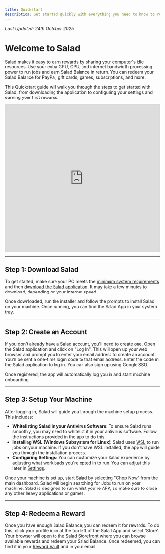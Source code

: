 ```yaml
---
title: Quickstart
description: Get started quickly with everything you need to know to run Salad.
---
```


_Last Updated: 24th October 2025_

# Welcome to Salad

Salad makes it easy to earn rewards by sharing your computer's idle resources. Use your extra GPU, CPU, and internet
bandwidth processing power to run jobs and earn Salad Balance in return. You can redeem your Salad Balance for PayPal,
gift cards, games, subscriptions, and more.

This Quickstart guide will walk you through the steps to get started with Salad, from downloading the application to
configuring your settings and earning your first rewards.

<iframe
  title="vimeo-player"
  src="https://player.vimeo.com/video/771258052?h=42dfb970db"
  width="100%"
  height="480px"
  frameborder="0"
  referrerpolicy="strict-origin-when-cross-origin"
  allow="autoplay; fullscreen; picture-in-picture; clipboard-write; encrypted-media; web-share"
  allowfullscreen
></iframe>

---

## Step 1: Download Salad

To get started, make sure your PC meets the
[minimum system requirements](/docs/faq/compatibility/78-is-my-machine-compatible-with-salad) and then
[download the Salad application](https://salad.com/download). It may take a few minutes to download, depending on your
internet speed.

Once downloaded, run the installer and follow the prompts to install Salad on your machine. Once running, you can find
the Salad App in your system tray.

---

## Step 2: Create an Account

If you don't already have a Salad account, you'll need to create one. Open the Salad application and click on "Log In".
This will open up your web browser and prompt you to enter your email address to create an account. You'll be sent a
one-time login code to that email address. Enter the code in the Salad application to log in. You can also sign up using
Google SSO.

Once registered, the app will automatically log you in and start machine onboarding.

---

## Step 3: Setup Your Machine

After logging in, Salad will guide you through the machine setup process. This includes:

- **Whitelisting Salad in your Antivirus Software**: To ensure Salad runs smoothly, you may need to whitelist it in your
  antivirus software. Follow the instructions provided in the app to do this.
- **Installing WSL (Windows Subsystem for Linux)**: Salad uses [WSL](/docs/faq/jobs/265-what-is-wsl) to run jobs on your
  machine. If you don't have WSL installed, the app will guide you through the installation process.
- **Configuring Settings**: You can customize your Salad experience by adjusting what workloads you're opted in to run.
  You can adjust this later in [Settings](/docs/guides/using-salad/353-salad-app-settings).

Once your machine is set up, start Salad by selecting "Chop Now" from the main dashboard. Salad will begin searching for
Jobs to run on your machine. Salad is designed to run whilst you're AFK, so make sure to close any other heavy
applications or games.

---

## Step 4: Redeem a Reward

Once you have enough Salad Balance, you can redeem it for rewards. To do this, click your profile icon at the top left
of the Salad App and select 'Store'. Your browser will open to the [Salad Storefront](https://salad.com/store) where you
can browse available rewards and redeem your Salad Balance. Once redeemed, you can find it in your
[Reward Vault](/docs/guides/using-salad/125-where-to-find-your-reward-redemption-code) and in your email.
